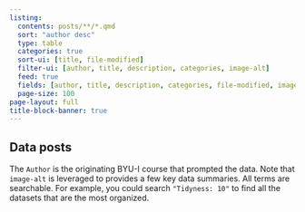 ```yaml
---
listing:
  contents: posts/**/*.qmd
  sort: "author desc"
  type: table
  categories: true
  sort-ui: [title, file-modified]
  filter-ui: [author, title, description, categories, image-alt]
  feed: true
  fields: [author, title, description, categories, file-modified, image-alt]
  page-size: 100
page-layout: full
title-block-banner: true
---
```


## Data posts

The `Author` is the originating BYU-I course that prompted the data. Note that `image-alt` is leveraged to provides a few key data summaries. All terms are searchable. For example, you could search `"Tidyness: 10"` to find all the datasets that are the most organized.
